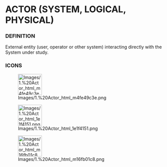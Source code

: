             
= ACTOR (SYSTEM, LOGICAL, PHYSICAL) =
 
=== DEFINITION ===
 
External entity (user, operator or other system) interacting directly with the System under study.

 
=== ICONS ===
 
[[Image:Images/1.%20Actor_html_m4fe49c3e.png|75x66px]]

 
[[Image:Images/1.%20Actor_html_1e1f4151.png|75x66px]]

 
[[Image:Images/1.%20Actor_html_m16fb01c8.png|75x66px]]

 
<br>

   